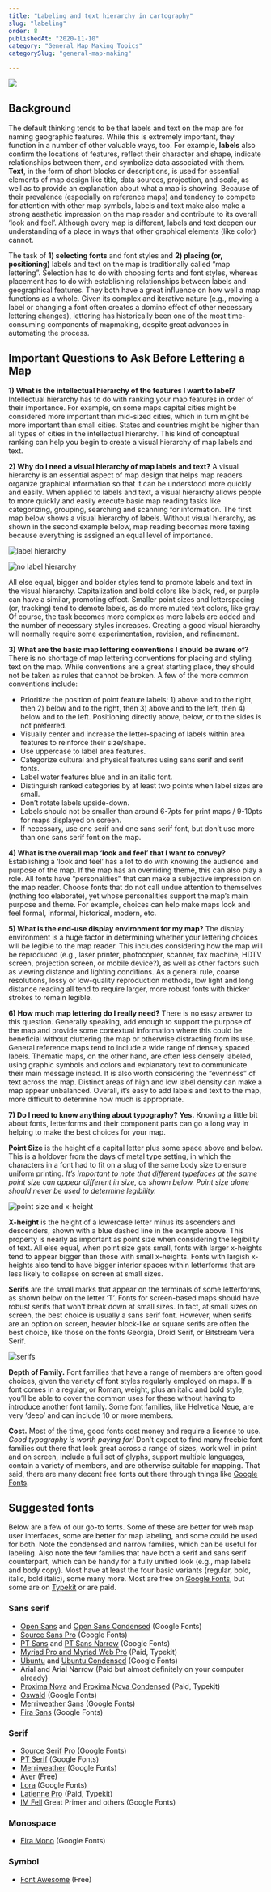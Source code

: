 ```yaml
---
title: "Labeling and text hierarchy in cartography"
slug: "labeling"
order: 8
publishedAt: "2020-11-10"
category: "General Map Making Topics"
categorySlug: "general-map-making"

---
```

![](/images/guide/labels.jpeg)

## Background

The default thinking tends to be that labels and text on the map are for naming geographic features. While this is extremely important, they function in a number of other valuable ways, too. For example, **labels** also confirm the locations of features, reflect their character and shape, indicate relationships between them, and symbolize data associated with them. **Text**, in the form of short blocks or descriptions, is used for essential elements of map design like title, data sources, projection, and scale, as well as to provide an explanation about what a map is showing. Because of their prevalence (especially on reference maps) and tendency to compete for attention with other map symbols, labels and text make also make a strong aesthetic impression on the map reader and contribute to its overall ‘look and feel’. Although every map is different, labels and text deepen our understanding of a place in ways that other graphical elements (like color) cannot.

The task of **1) selecting fonts** and font styles and **2) placing (or, positioning)** labels and text on the map is traditionally called “map lettering”. Selection has to do with choosing fonts and font styles, whereas placement has to do with establishing relationships between labels and geographical features. They both have a great influence on how well a map functions as a whole. Given its complex and iterative nature (e.g., moving a label or changing a font often creates a domino effect of other necessary lettering changes), lettering has historically been one of the most time-consuming components of mapmaking, despite great advances in automating the process.

## Important Questions to Ask Before Lettering a Map

**1) What is the intellectual hierarchy of the features I want to label?** Intellectual hierarchy has to do with ranking your map features in order of their importance. For example, on some maps capital cities might be considered more important than mid-sized cities, which in turn might be more important than small cities. States and countries might be higher than all types of cities in the intellectual hierarchy. This kind of conceptual ranking can help you begin to create a visual hierarchy of map labels and text.

**2) Why do I need a visual hierarchy of map labels and text?** A visual hierarchy is an essential aspect of map design that helps map readers organize graphical information so that it can be understood more quickly and easily. When applied to labels and text, a visual hierarchy allows people to more quickly and easily execute basic map reading tasks like categorizing, grouping, searching and scanning for information. The first map below shows a visual hierarchy of labels. Without visual hierarchy, as shown in the second example below, map reading becomes more taxing because everything is assigned an equal level of importance.

![label hierarchy](/images/guide/labelHierarchy.jpeg)

![no label hierarchy](/images/guide/noLabelHierarchy.jpeg)

All else equal, bigger and bolder styles tend to promote labels and text in the visual hierarchy. Capitalization and bold colors like black, red, or purple can have a similar, promoting effect. Smaller point sizes and letterspacing (or, tracking) tend to demote labels, as do more muted text colors, like gray. Of course, the task becomes more complex as more labels are added and the number of necessary styles increases. Creating a good visual hierarchy will normally require some experimentation, revision, and refinement.

**3) What are the basic map lettering conventions I should be aware of?** There is no shortage of map lettering conventions for placing and styling text on the map. While conventions are a great starting place, they should not be taken as rules that cannot be broken. A few of the more common conventions include:

-   Prioritize the position of point feature labels: 1) above and to the right, then 2) below and to the right, then 3) above and to the left, then 4) below and to the left. Positioning directly above, below, or to the sides is not preferred.
-   Visually center and increase the letter-spacing of labels within area features to reinforce their size/shape.
-   Use uppercase to label area features.
-   Categorize cultural and physical features using sans serif and serif fonts.
-   Label water features blue and in an italic font.
-   Distinguish ranked categories by at least two points when label sizes are small.
-   Don’t rotate labels upside-down.
-   Labels should not be smaller than around 6-7pts for print maps / 9-10pts for maps displayed on screen.
-   If necessary, use one serif and one sans serif font, but don’t use more than one sans serif font on the map.

**4) What is the overall map ‘look and feel’ that I want to convey?** Establishing a ‘look and feel’ has a lot to do with knowing the audience and purpose of the map. If the map has an overriding theme, this can also play a role. All fonts have “personalities” that can make a subjective impression on the map reader. Choose fonts that do not call undue attention to themselves (nothing too elaborate), yet whose personalities support the map’s main purpose and theme. For example, choices can help make maps look and feel formal, informal, historical, modern, etc.

**5) What is the end-use display environment for my map?** The display environment is a huge factor in determining whether your lettering choices will be legible to the map reader. This includes considering how the map will be reproduced (e.g., laser printer, photocopier, scanner, fax machine, HDTV screen, projection screen, or mobile device?), as well as other factors such as viewing distance and lighting conditions. As a general rule, coarse resolutions, lossy or low-quality reproduction methods, low light and long distance reading all tend to require larger, more robust fonts with thicker strokes to remain legible.

**6) How much map lettering do I really need?** There is no easy answer to this question. Generally speaking, add enough to support the purpose of the map and provide some contextual information where this could be beneficial without cluttering the map or otherwise distracting from its use. General reference maps tend to include a wide range of densely spaced labels. Thematic maps, on the other hand, are often less densely labeled, using graphic symbols and colors and explanatory text to communicate their main message instead. It is also worth considering the “evenness” of text across the map. Distinct areas of high and low label density can make a map appear unbalanced. Overall, it’s easy to add labels and text to the map, more difficult to determine how much is appropriate.

**7) Do I need to know anything about typography? Yes.** Knowing a little bit about fonts, letterforms and their component parts can go a long way in helping to make the best choices for your map.

**Point Size** is the height of a capital letter plus some space above and below. This is a holdover from the days of metal type setting, in which the characters in a font had to fit on a slug of the same body size to ensure uniform printing. _It’s important to note that different typefaces at the same point size can appear different in size, as shown below._ _Point size alone should never be used to determine legibility._

![point size and x-height](/images/guide/pointSize_xHeight.png)

**X-height** is the height of a lowercase letter minus its ascenders and descenders, shown with a blue dashed line in the example above. This property is nearly as important as point size when considering the legibility of text. All else equal, when point size gets small, fonts with larger x-heights tend to appear bigger than those with small x-heights. Fonts with largish x-heights also tend to have bigger interior spaces within letterforms that are less likely to collapse on screen at small sizes.

**Serifs** are the small marks that appear on the terminals of some letterforms, as shown below on the letter ‘T’. Fonts for screen-based maps should have robust serifs that won’t break down at small sizes. In fact, at small sizes on screen, the best choice is usually a sans serif font. However, when serifs are an option on screen, heavier block-like or square serifs are often the best choice, like those on the fonts Georgia, Droid Serif, or Bitstream Vera Serif.

![serifs](/images/guide/serifs.png)

**Depth of Family.** Font families that have a range of members are often good choices, given the variety of font styles regularly employed on maps. If a font comes in a regular, or Roman, weight, plus an italic and bold style, you’ll be able to cover the common uses for these without having to introduce another font family. Some font families, like Helvetica Neue, are very ‘deep’ and can include 10 or more members.

**Cost.** Most of the time, good fonts cost money and require a license to use. _Good typography is worth paying for!_ Don’t expect to find many freebie font families out there that look great across a range of sizes, work well in print and on screen, include a full set of glyphs, support multiple languages, contain a variety of members, and are otherwise suitable for mapping. That said, there are many decent free fonts out there through things like [Google Fonts](https://www.google.com/fonts).

## Suggested fonts

Below are a few of our go-to fonts. Some of these are better for web map user interfaces, some are better for map labeling, and some could be used for both. Note the condensed and narrow families, which can be useful for labeling. Also note the few families that have both a serif and sans serif counterpart, which can be handy for a fully unified look (e.g., map labels and body copy). Most have at least the four basic variants (regular, bold, italic, bold italic), some many more. Most are free on [Google Fonts](https://www.google.com/fonts), but some are on [Typekit](https://typekit.com/) or are paid.

### Sans serif

-   [Open Sans](https://www.google.com/fonts/specimen/Open+Sans) and [Open Sans Condensed](https://www.google.com/fonts/specimen/Open+Sans+Condensed) (Google Fonts)
-   [Source Sans Pro](https://www.google.com/fonts/specimen/Source+Sans+Pro) (Google Fonts)
-   [PT Sans](https://www.google.com/fonts/specimen/PT+Sans) and [PT Sans Narrow](https://www.google.com/fonts/specimen/PT+Sans+Narrow) (Google Fonts)
-   [Myriad Pro and Myriad Web Pro](https://typekit.com/fonts/myriad-pro) (Paid, Typekit)
-   [Ubuntu](https://www.google.com/fonts/specimen/Ubuntu) and [Ubuntu Condensed](https://www.google.com/fonts/specimen/Ubuntu+Condensed) (Google Fonts)
-   Arial and Arial Narrow (Paid but almost definitely on your computer already)
-   [Proxima Nova](https://typekit.com/fonts/proxima-nova) and [Proxima Nova Condensed](https://typekit.com/fonts/proxima-nova-condensed) (Paid, Typekit)
-   [Oswald](https://www.google.com/fonts/specimen/Oswald) (Google Fonts)
-   [Merriweather Sans](https://www.google.com/fonts/specimen/Merriweather+Sans) (Google Fonts)
-   [Fira Sans](https://www.google.com/fonts/specimen/Fira+Sans) (Google Fonts)

### Serif

-   [Source Serif Pro](https://github.com/adobe-fonts/source-serif-pro) (Google Fonts)
-   [PT Serif](https://www.google.com/fonts/specimen/PT+Serif) (Google Fonts)
-   [Merriweather](https://www.google.com/fonts/specimen/Merriweather) (Google Fonts)
-   [Aver](http://www.dafont.com/aver.font) (Free)
-   [Lora](https://www.google.com/fonts/specimen/Lora) (Google Fonts)
-   [Latienne Pro](https://typekit.com/fonts/latienne-pro) (Paid, Typekit)
-   [IM Fell](http://www.dafont.com/im-fell-types.font) Great Primer and others (Google Fonts)

### Monospace

-   [Fira Mono](https://www.google.com/fonts/specimen/Fira+Mono) (Google Fonts)

### Symbol

-   [Font Awesome](http://fortawesome.github.io/Font-Awesome/) (Free)
